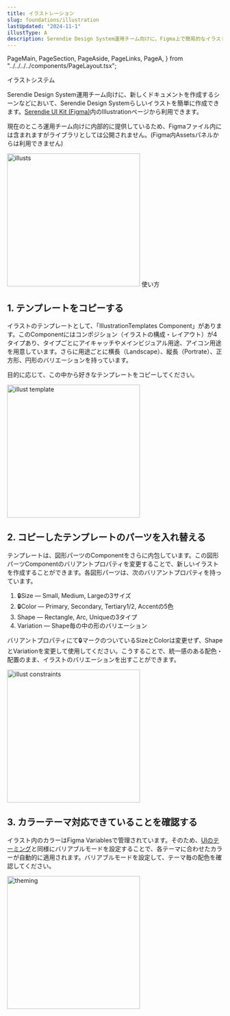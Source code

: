 ```yaml
---
title: イラストレーション
slug: foundations/illustration
lastUpdated: "2024-11-1"
illustType: A
description: Serendie Design System運用チーム向けに、Figma上で簡易的なイラストシステムを提供しています。ドキュメントのアイキャッチや、コンポーネント内のプレースホルダーとして使えるイラストを、バリアントプロパティを切り替えることで作成できます。
---
```


  PageMain,
  PageSection,
  PageAside,
  PageLinks,
  PageA,
} from "../../../../components/PageLayout.tsx";

<PageSection>
  <PageHeadLine number={1}>イラストシステム</PageHeadLine>

Serendie Design System運用チーム向けに、新しくドキュメントを作成するシーンなどにおいて、Serendie Design Systemらしいイラストを簡単に作成できます。<a href={siteConfig.serendieUIKitFigmaFileURL}>Serendie UI Kit (Figma)</a>内のIllustrationページから利用できます。

現在のところ運用チーム向けに内部的に提供しているため、Figmaファイル内には含まれますがライブラリとしては公開されません。(Figma内Assetsパネルからは利用できません)

  <img src="/assets/pages/illustration/capture1.avif" width="310px" alt="illusts" />
</PageSection>

<PageSection>
  <PageHeadLine number={2}>使い方</PageHeadLine>

## 1. テンプレートをコピーする

イラストのテンプレートとして、「IllustrationTemplates Component」があります。このComponentにはコンポジション（イラストの構成・レイアウト）が4タイプあり、タイプごとにアイキャッチやメインビジュアル用途、アイコン用途を用意しています。さらに用途ごとに横長（Landscape）、縦長（Portrate）、正方形、円形のバリエーションを持っています。

目的に応じて、この中から好きなテンプレートをコピーしてください。

<img
  src="/assets/pages/illustration/capture2.avif"
  width="310px"
  alt="illust template"
/>

## 2. コピーしたテンプレートのパーツを入れ替える

テンプレートは、図形パーツのComponentをさらに内包しています。この図形パーツComponentのバリアントプロパティを変更することで、新しいイラストを作成することができます。各図形パーツは、次のバリアントプロパティを持っています。

1. 🔒️Size ― Small, Medium, Largeの3サイズ
2. 🔒️Color ― Primary, Secondary, Tertiary1/2, Accentの5色
3. Shape ― Rectangle, Arc, Uniqueの3タイプ
4. Variation ― Shape毎の中の形のバリエーション

バリアントプロパティにて🔒️マークのついているSizeとColorは変更せず、ShapeとVariationを変更して使用してください。こうすることで、統一感のある配色・配置のまま、イラストのバリエーションを出すことができます。

<img
  src="/assets/pages/illustration/capture3.avif"
  width="310px"
  alt="illust constraints"
/>

## 3. カラーテーマ対応できていることを確認する

イラスト内のカラーはFigma Variablesで管理されています。そのため、[UIのテーミング](/foundations/theming#section-3)と同様にバリアブルモードを設定することで、各テーマに合わせたカラーが自動的に適用されます。バリアブルモードを設定して、テーマ毎の配色を確認してください。

<img
  src="/assets/pages/illustration/capture4.avif"
  width="310px"
  alt="theming"
/>

</PageSection>
